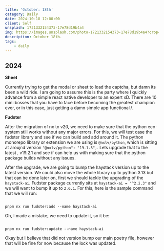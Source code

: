```yaml
---
title: 'October: 18th'
category: Daily
date: 2024-10-18 12:00:00
client: Self
unsplash: 1721332154373-17e78d19b4a4
img: https://images.unsplash.com/photo-1721332154373-17e78d19b4a4?crop=entropy&cs=srgb&fm=jpg&ixid=MnwzNjM5Nzd8MHwxfHJhbmRvbXx8fHx8fHx8fDE2ODE3NDg2ODY&ixlib=rb-4.0.3&q=85
description: October 18th.
tags:
    - daily
---
```



## 2024

**Sheet**

Currently trying to get the modal or sheet to load the captcha, but damn its been a wild ride.
I am going to assume this is the party where I quickly advance from a simple react native developer to an expert xD.
There are 10 mini bosses that you have to face before becoming the greatest champion ever, or in this case, just getting a damn simple app functional.\

**Fudster**

After the migration of nx to v20, we need to make sure that the python eco-system still works without any major errors.
For this, we will test case the fudster library and see if we can build and add around it.
The python monorepo library or extension we are using is `@nxlv/python`, which is sitting at aroujnd version `"@nxlv/python": "19.1.3",`.
Lets upgrade that to the latest , v19.2.1 and see if can help us with making sure that the python package builds without any issues.

After the upgrade, we are going to bump the haystack version up to the latest version.
We could also move the whole library up to python 3.13 but that can be done later on, first we should tackle the upgrading of the `haystack-ai`.
Fudster package currently sits at `haystack-ai = "^2.2.3"` and we will want to bump it up to `2.6.1`.
For this, here is the sample command that we will run:

```shell

pnpm nx run fudster:add --name haystack-ai

```

Oh, I made a mistake, we need to update it, so it be:


```shell

pnpm nx run fudster:update --name haystack-ai

```

Okay but I believe that did not version bump our main poetry file, however that will be fine for now because the lock was updated.